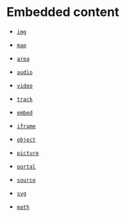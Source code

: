 
<Meta title="Elements/wip/Embedded content" />

# Embedded content

- [`img`](https://developer.mozilla.org/en-US/docs/Web/HTML/Element/img)
- [`map`](https://developer.mozilla.org/en-US/docs/Web/HTML/Element/map)
- [`area`](https://developer.mozilla.org/en-US/docs/Web/HTML/Element/area)
- [`audio`](https://developer.mozilla.org/en-US/docs/Web/HTML/Element/audio)
- [`video`](https://developer.mozilla.org/en-US/docs/Web/HTML/Element/video)
- [`track`](https://developer.mozilla.org/en-US/docs/Web/HTML/Element/track)

- [`embed`](https://developer.mozilla.org/en-US/docs/Web/HTML/Element/embed)
- [`iframe`](https://developer.mozilla.org/en-US/docs/Web/HTML/Element/iframe)
- [`object`](https://developer.mozilla.org/en-US/docs/Web/HTML/Element/object)
- [`picture`](https://developer.mozilla.org/en-US/docs/Web/HTML/Element/picture)
- [`portal`](https://developer.mozilla.org/en-US/docs/Web/HTML/Element/portal)
- [`source`](https://developer.mozilla.org/en-US/docs/Web/HTML/Element/source)

- [`svg`](https://developer.mozilla.org/en-US/docs/Web/SVG/Element/svg)
- [`math`](https://developer.mozilla.org/en-US/docs/Web/MathML/Element/math)
